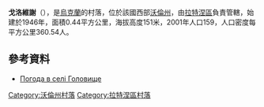 {{coord|51|51|39|N|24|34|26|E|scale:30000|display=title}}

'''戈洛維謝'''（{{lang-uk|Головище}}），是[[烏克蘭|烏克蘭]]的村落，位於該國西部[[沃倫州|沃倫州]]，由[[拉特涅區|拉特涅區]]負責管轄，始建於1946年，面積0.44平方公里，海拔高度151米，2001年人口159，人口密度每平方公里360.54人。

==參考資料==
* [http://weather.in.ua/ua/volynskaja/5380 Погода в селі Головище] {{Wayback|url=http://weather.in.ua/ua/volynskaja/5380 |date=20111219103118 }}

[[Category:沃倫州村落|Category:沃倫州村落]]
[[Category:拉特涅區村落|Category:拉特涅區村落]]


{{Volyn-geo-stub}}
